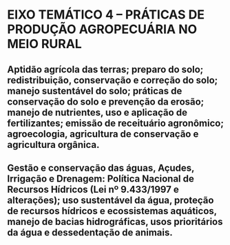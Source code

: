 # EIXO TEMÁTICO 4 – PRÁTICAS DE PRODUÇÃO AGROPECUÁRIA NO MEIO RURAL

##  Aptidão agrícola das terras; preparo do solo; redistribuição, conservação e correção do solo; manejo sustentável do solo; práticas de conservação do solo e prevenção da erosão; manejo de nutrientes, uso e aplicação de fertilizantes; emissão de receituário agronômico; agroecologia, agricultura de conservação e agricultura orgânica.

##  Gestão e conservação das águas, Açudes, Irrigação e Drenagem: Política Nacional de Recursos Hídricos (Lei nº 9.433/1997 e alterações); uso sustentável da água, proteção de recursos hídricos e ecossistemas aquáticos, manejo de bacias hidrográficas, usos prioritários da água e dessedentação de animais.